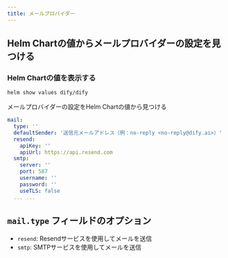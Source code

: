 ```yaml
---
title: メールプロバイダー
---
```


## Helm Chartの値からメールプロバイダーの設定を見つける

### Helm Chartの値を表示する
````bash
helm show values dify/dify
````

メールプロバイダーの設定をHelm Chartの値から見つける

````yaml
mail:
  type: ''
  defaultSender: '送信元メールアドレス（例：no-reply <no-reply@dify.ai>）'
  resend:
    apiKey: ''
    apiUrl: https://api.resend.com
  smtp:
    server: ''
    port: 587
    username: ''
    password: ''
    useTLS: false
  ... ...
````


## `mail.type` フィールドのオプション
- `resend`: Resendサービスを使用してメールを送信
- `smtp`: SMTPサービスを使用してメールを送信
